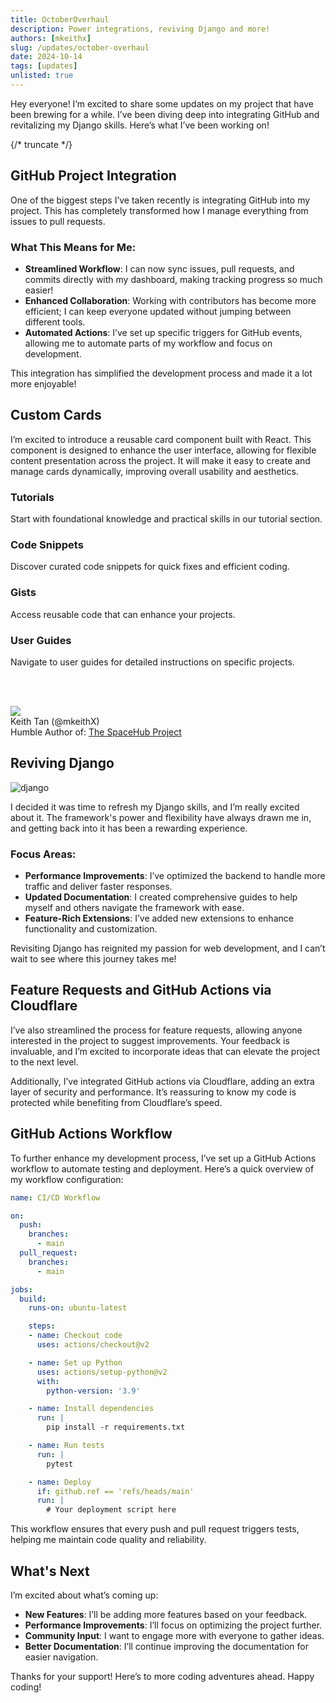 ```yaml
---
title: OctoberOverhaul
description: Power integrations, reviving Django and more!
authors: [mkeithx]
slug: /updates/october-overhaul
date: 2024-10-14
tags: [updates]
unlisted: true
---
```


<!-- # Exciting Updates: Reviving Django with Algolia Search and GitHub Integration -->

Hey everyone! I’m excited to share some updates on my project that have been brewing for a while. I’ve been diving deep into integrating GitHub and revitalizing my Django skills. Here’s what I’ve been working on!

{/* truncate */}


## GitHub Project Integration

One of the biggest steps I’ve taken recently is integrating GitHub into my project. This has completely transformed how I manage everything from issues to pull requests.

### What This Means for Me:
- **Streamlined Workflow**: I can now sync issues, pull requests, and commits directly with my dashboard, making tracking progress so much easier!
- **Enhanced Collaboration**: Working with contributors has become more efficient; I can keep everyone updated without jumping between different tools.
- **Automated Actions**: I’ve set up specific triggers for GitHub events, allowing me to automate parts of my workflow and focus on development.

This integration has simplified the development process and made it a lot more enjoyable!

## Custom Cards

I’m excited to introduce a reusable card component built with React. This component is designed to enhance the user interface, allowing for flexible content presentation across the project. It will make it easy to create and manage cards dynamically, improving overall usability and aesthetics.



<Columns className='item margin-bottom-lg' > 

<Column  className='text--left item  padding--sm'>
<Card shadow='tl'  style={{border: '1.5px solid var(--ifm-color-primary)', height:'100%'}}>
    <CardHeader>
      <h3>Tutorials</h3>
    </CardHeader>
    <CardBody>
      Start with foundational knowledge and practical skills in our tutorial section.
    </CardBody>
  </Card>
</Column>

<Column  className='text--left item  padding--sm'>
<Card shadow='tl'style={{border: '1.5px solid var(--ifm-color-primary)', height:'100%'}}>
    <CardHeader>
      <h3>Code Snippets</h3>
    </CardHeader>
    <CardBody>
    Discover curated code snippets for quick fixes and efficient coding.
    </CardBody>
  </Card>
</Column>


</Columns> 
<Columns className='item margin-bottom-lg' > 

<Column  className='text--left item  padding--sm'>
<Card shadow='tl'  style={{border: '1.5px solid var(--ifm-color-primary)', height:'100%'}}>
    <CardHeader>
      <h3>Gists</h3>
    </CardHeader>
    <CardBody>
      Access reusable code that can enhance your projects.
    </CardBody>
  </Card>
</Column>

<Column  className='text--left item  padding--sm'>
<Card shadow='tl'style={{border: '1.5px solid var(--ifm-color-primary)', height:'100%'}}>
    <CardHeader>
      <h3>User Guides</h3>
    </CardHeader>
    <CardBody>
    Navigate to user guides for detailed instructions on specific projects.
    </CardBody>
  </Card>
</Column>


</Columns> 

<br></br>

<Card>
    <CardHeader
      className='padding-top--lg'
      style={{ backgroundColor: 'rgb(33 126 209)' , color:'black'}}
    >
      <div className='avatar avatar--vertical'>
        <img
          className='avatar__photo avatar__photo--xl' 
          src='https://github.com/mkeithx.png'
        />
        <div className='avatar__intro'>
          <div className='avatar__name'>Keith Tan (@mkeithX)</div>
          <span className='avatar__subtitle'>
            Humble Author of:
            <a style={{ color:'white'}} href='https://mkeithx.pages.dev/'>The SpaceHub Project</a>
          </span>
        </div>
      </div>
</CardHeader>
</Card>


## Reviving Django

![django](/img/projects/django-crud-demo.png)

I decided it was time to refresh my Django skills, and I’m really excited about it. The framework's power and flexibility have always drawn me in, and getting back into it has been a rewarding experience.

### Focus Areas:
- **Performance Improvements**: I’ve optimized the backend to handle more traffic and deliver faster responses.
- **Updated Documentation**: I created comprehensive guides to help myself and others navigate the framework with ease.
- **Feature-Rich Extensions**: I’ve added new extensions to enhance functionality and customization.

Revisiting Django has reignited my passion for web development, and I can’t wait to see where this journey takes me!

## Feature Requests and GitHub Actions via Cloudflare

I’ve also streamlined the process for feature requests, allowing anyone interested in the project to suggest improvements. Your feedback is invaluable, and I’m excited to incorporate ideas that can elevate the project to the next level.

Additionally, I’ve integrated GitHub actions via Cloudflare, adding an extra layer of security and performance. It’s reassuring to know my code is protected while benefiting from Cloudflare’s speed.

## GitHub Actions Workflow

To further enhance my development process, I’ve set up a GitHub Actions workflow to automate testing and deployment. Here’s a quick overview of my workflow configuration:

```yaml
name: CI/CD Workflow

on:
  push:
    branches:
      - main
  pull_request:
    branches:
      - main

jobs:
  build:
    runs-on: ubuntu-latest

    steps:
    - name: Checkout code
      uses: actions/checkout@v2

    - name: Set up Python
      uses: actions/setup-python@v2
      with:
        python-version: '3.9'

    - name: Install dependencies
      run: |
        pip install -r requirements.txt

    - name: Run tests
      run: |
        pytest

    - name: Deploy
      if: github.ref == 'refs/heads/main'
      run: |
        # Your deployment script here
```

This workflow ensures that every push and pull request triggers tests, helping me maintain code quality and reliability.


## What's Next

I’m excited about what’s coming up:

- **New Features**: I’ll be adding more features based on your feedback.
- **Performance Improvements**: I’ll focus on optimizing the project further.
- **Community Input**: I want to engage more with everyone to gather ideas.
- **Better Documentation**: I’ll continue improving the documentation for easier navigation.

Thanks for your support! Here’s to more coding adventures ahead. Happy coding!